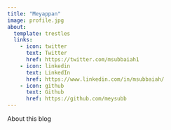 ```yaml
---
title: "Meyappan"
image: profile.jpg
about:
  template: trestles
  links:
    - icon: twitter
      text: Twitter
      href: https://twitter.com/msubbaiah1
    - icon: linkedin
      text: LinkedIn
      href: https://www.linkedin.com/in/msubbaiah/
    - icon: github
      text: Github
      href: https://github.com/meysubb
---
```



About this blog
